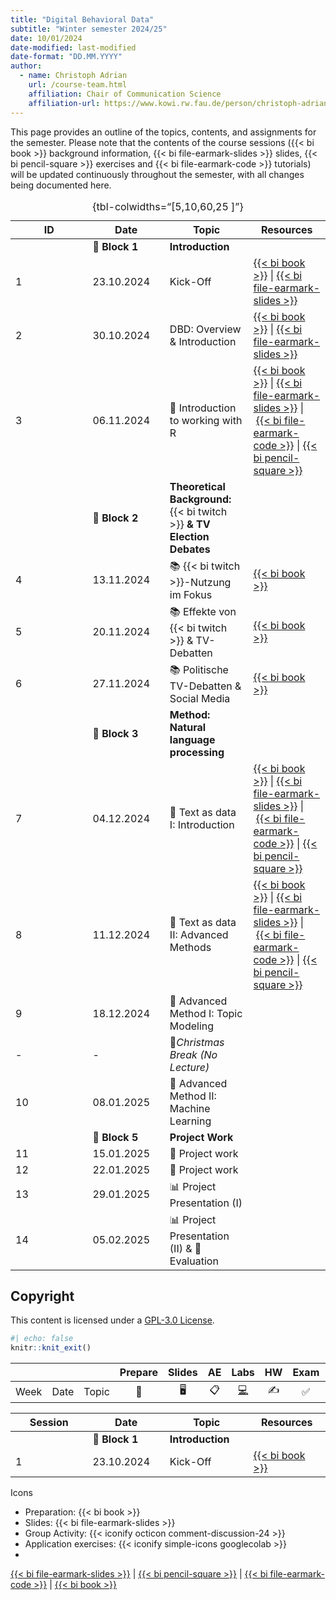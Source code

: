 ```yaml
---
title: "Digital Behavioral Data"
subtitle: "Winter semester 2024/25"
date: 10/01/2024
date-modified: last-modified
date-format: "DD.MM.YYYY"
author: 
  - name: Christoph Adrian 
    url: /course-team.html
    affiliation: Chair of Communication Science
    affiliation-url: https://www.kowi.rw.fau.de/person/christoph-adrian/
---
```


::: callout-note
This page provides an outline of the topics, contents, and assignments for the semester. Please note that the contents of the course sessions ({{< bi book >}} background information, {{< bi file-earmark-slides >}} slides, {{< bi pencil-square >}} exercises and {{< bi file-earmark-code >}} tutorials) will be updated continuously throughout the semester, with all changes being documented here.
:::

<!-- FIXME Add column with link to exercises / group activities -->

| ID | Date | Topic | Resources |
|------------------|------------------|-------------------|------------------|
|  | 📂 **Block 1** | **Introduction** |  |
| 1 | 23.10.2024 | Kick-Off | [{{< bi book >}}](/sessions/session-01.html "Session 01"){aria-label="Session 01"} \| [{{< bi file-earmark-slides >}}](/slides/slides-01.html "Slides: Session 01"){aria-label="Slides Session 01"} |
| 2 | 30.10.2024 | DBD: Overview & Introduction | [{{< bi book >}}](/sessions/session-02.html "Session 02"){aria-label="Session 02"} \| [{{< bi file-earmark-slides >}}](/slides/slides-02.html "Slides: Session 02"){aria-label="Slides Session 02"} |
| 3 | 06.11.2024 | 🔨 Introduction to working with R | [{{< bi book >}}](/sessions/session-03.html "Session 03"){aria-label="Session 03"} \| [{{< bi file-earmark-slides >}}](/slides/slides-03.html "Slides: Session 03"){aria-label="Slides Session 03"} \| [{{< bi file-earmark-code >}}](/tutorials/tutorial-03.html "Tutorial: Session 03"){aria-label="Tutorial Session 03"} \| [{{< bi pencil-square >}}](/exercises/exercise-03_solution.hmtl "Exercise: Session 03"){aria-label="Exercise Session 03"} |
|  | 📂 **Block 2** | **Theoretical Background:** {{< bi twitch >}} **& TV Election Debates** |  |
| 4 | 13.11.2024 | 📚 {{< bi twitch >}}-Nutzung im Fokus | [{{< bi book >}}](/sessions/session-04.html "Session 04"){aria-label="Session 04"} |
| 5 | 20.11.2024 | 📚 Effekte von {{< bi twitch >}} & TV-Debatten | [{{< bi book >}}](/sessions/session-05.html "Session 05"){aria-label="Session 05"} |
| 6 | 27.11.2024 | 📚 Politische TV-Debatten & Social Media | [{{< bi book >}}](/sessions/session-06.html "Session 06"){aria-label="Session 06"} |
|  | 📂 **Block 3** | **Method: Natural language processing** |  |
| 7 | 04.12.2024 | 🔨 Text as data I: Introduction | [{{< bi book >}}](/sessions/session-07.html "Session 07"){aria-label="Session 07"} \| [{{< bi file-earmark-slides >}}](/slides/slides-07.html "Slides: Session 07"){aria-label="Slides Session 07"} \| [{{< bi file-earmark-code >}}](/tutorials/tutorial-07.html "Tutorial: Session 07"){aria-label="Tutorial Session 07"} \| [{{< bi pencil-square >}}](/exercises/exercise-07.html "Exercise: Session 07"){aria-label="Exercise Session 07"} |
| 8 | 11.12.2024 | 🔨 Text as data II: Advanced Methods | [{{< bi book >}}](/sessions/session-08.html "Session 08"){aria-label="Session 08"} \| [{{< bi file-earmark-slides >}}](/slides/slides-08.html "Slides: Session 08"){aria-label="Slides Session 08"} \| [{{< bi file-earmark-code >}}](/tutorials/tutorial-08.html "Tutorial: Session 08"){aria-label="Tutorial Session 08"} \| [{{< bi pencil-square >}}](/exercises/exercise-08.html "Exercise: Session 08"){aria-label="Exercise Session 08"} | |
| 9 | 18.12.2024 | 🔨 Advanced Method I: Topic Modeling |  |
| \- | \- | 🎄*Christmas Break (No Lecture)* |  |
| 10 | 08.01.2025 | 🔨 Advanced Method II: Machine Learning |  |
|  | 📂 **Block 5** | **Project Work** |  |
| 11 | 15.01.2025 | 🔨 Project work |  |
| 12 | 22.01.2025 | 🔨 Project work |  |
| 13 | 29.01.2025 | 📊 Project Presentation (I) |  |
| 14 | 05.02.2025 | 📊 Project Presentation (II) & 🏁 Evaluation |  |

: {tbl-colwidths="\[5,10,60,25 \]"}

## Copyright

This content is licensed under a [GPL-3.0 License](https://www.gnu.org/licenses/gpl-3.0.en.html).

```r
#| echo: false
knitr::knit_exit()
```

|   |   |   | Prepare | Slides | AE | Labs | HW | Exam | Project |
|--------|--------|--------|:------:|:------:|:------:|:------:|:------:|:------:|:------:|
| Week | Date | Topic | 📖 | 🖥️ | 📋 | [💻](https://sakai.duke.edu/samigo-app/servlet/Login?id=6fa7ebf3-01af-42a6-91ba-3e813d3901221641094171786) | ✍️ | ✅ | 📂 |

| Session | Date | Topic | Resources |
|------------------|------------------|-------------------|------------------|
|  | 📂 **Block 1** | **Introduction** |  |
| 1 | 23.10.2024 | Kick-Off | [{{< bi book >}}](/sessions/session-01.html "Session 01"){aria-label="Session 01"} |

Icons

-   Preparation: {{< bi book >}}
-   Slides: {{< bi file-earmark-slides >}}
-   Group Activity: {{< iconify octicon comment-discussion-24 >}}
-   Application exercises: {{< iconify simple-icons googlecolab >}}
-   

[{{< bi file-earmark-slides >}}](/slides/ms-slides-07.html "Slides: Session 07"){aria-label="Slides Session 07"} \| [{{< bi pencil-square >}}](/exercises/ms-exercise-07_solution.html "Exercise: Session 07"){aria-label="Exercise Session 07"} \| [{{< bi file-earmark-code >}}](/exercises/ms-showcase-07.html "Showcase: Session 07"){aria-label="Showcase Session 07"} \| [{{< bi book >}}](/sessions/ms-session-07.html "Session 07"){aria-label="Session 07"}